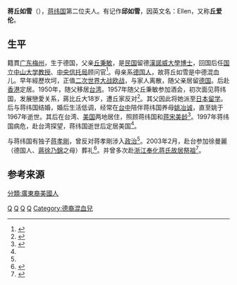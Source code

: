 '''蒋丘如雪'''（{{bd|1934年|||}}），[[蒋纬国|蒋纬国]]第二位夫人。有记作'''邱如雪'''，因英文名：Ellen，又称'''丘爱伦'''。

==生平==
籍貫[[广东|广东]][[梅州|梅州]]，生于德国，父亲[[丘秉敏|丘秉敏]]，是[[中華民國|民国]]留德[[漢諾威大學|漢諾威大學]][[博士|博士]]，回国后任[[国立中山大学|国立中山大学]][[教授|教授]]、[[中央信托局|中央信托局]]顾问官<ref name="qiu">{{cite web |url=http://big5.china.com.cn/chinese/TCC/haixia/18225.htm |title=特立獨行：蔣緯國的夫人和兒子 |publisher=中国网 |access-date=2016-09-01 |archive-date=2019-05-02 |archive-url=https://web.archive.org/web/20190502043958/http://big5.china.com.cn/chinese/TCC/haixia/18225.htm |dead-url=no }}</ref>。母亲系[[德国人|德国人]]，故蒋丘如雪是中德混血儿。早年經歷坎坷，正值[[二次世界大战|二次世界大战]][[欧战|欧战]]，与家人离散，随父亲居留[[德国|德国]]。后赴[[香港|香港]]定居。1950年，随父移居[[台湾|台湾]]。1957年随父丘秉敏参加酒会，初次面见蒋纬国，发展戀愛关系，蔣比丘大18岁，遭丘家反对<ref>{{cite book|volume= |title=《解密蔣經國》|author=陳守雲  |date=2011-07-01 |location=台北 |page=151 |isbn=9789862217658 |publisher=秀威資訊}}</ref>。其父因此将她派至[[日本|日本]][[留学|留学]]。后与蒋纬国结婚，婚后生活低调，经常在[[台中|台中]]陪伴蒋纬国养母[[姚冶诚|姚冶诚]]，直至姚于1967年逝世。其后在台湾、[[美国|美国]]两地居住，照顾蒋纬国和[[蒋宋美龄|蒋宋美龄]]<ref>{{cite web|url=http://www.ycfzw.cn/tu/%E5%BE%90%E4%B9%83%E9%94%A6|title=盘点岛内贵妇名媛|publisher=第一视角}}{{dead link|date=2018年4月 |bot=InternetArchiveBot |fix-attempted=yes }}</ref>。1997年蒋纬国病危，赴台湾探望，蒋纬国逝世后定居美国<ref name="qiu"/>。

与蒋纬国有独子[[蒋孝剛|蒋孝剛]]，曾反对蒋孝剛涉入[[政治|政治]]<ref name="qiu"/>。2003年2月，赴台参加徐曼麗（德国人、[[蔣徐乃錦|蔣徐乃錦]]之母）葬礼<ref>{{cite web |url=http://theqins.com/theqins/theqins_Chinese/lishi/data2/jiangjieshi/wangyihui.htm |title=靜心畢業典禮英文致詞 |publisher=今日傳媒 |date=2003-02-22 |access-date=2016-09-01 |archive-url=https://web.archive.org/web/20170426204925/http://theqins.com/theqins/theqins_Chinese/lishi/data2/jiangjieshi/wangyihui.htm |archive-date=2017-04-26 |dead-url=yes }}</ref>。并曾多次赴[[浙江|浙江]][[奉化|奉化]][[蒋氏故居|蒋氏故居]][[祭祖|祭祖]]<ref>{{cite web |url=http://news.ifeng.com/a/20160827/49849264_0.shtml |title=这个蒋家的女人，为何频繁往返两岸？ |publisher=凤凰新闻 |date=2016-08-27 |access-date=2016-09-01 |archive-date=2019-05-02 |archive-url=https://web.archive.org/web/20190502082134/http://news.ifeng.com/a/20160827/49849264_0.shtml |dead-url=no }}</ref>。

==参考来源==
{{reflist|2}}

[[Category:梅州人|Q]]
[[Category:蒋氏家族|Q]]
[[Category:蒋家第二代|Q]]
[[Category:蒋纬国家族|Q]]
[[Category:德裔混血兒|Category:德裔混血兒]]
[[分類:廣東裔美國人|分類:廣東裔美國人]]